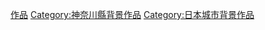 {{DEFAULTSORT:Yokohama}}

[[Category:橫濱市|作品]]
[[Category:神奈川縣背景作品|Category:神奈川縣背景作品]]
[[Category:日本城市背景作品|Category:日本城市背景作品]]